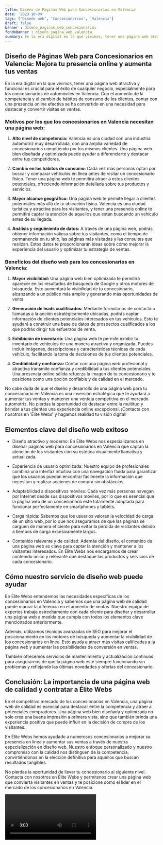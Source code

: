 ```yaml
---
title: Diseño de Páginas Web para Concesionarios en Valencia
date: '2023-10-04'
tags: ['Diseño web', 'Concesionarios', 'Valencia']
draft: false
banner : diseño_paginas_web_concesionarios
fondoBanner : diseño_pagina_web_valencia
summary: En la era digital en la que vivimos, tener una página web atractiva y funcional es crucial para el éxito de cualquier negocio, especialmente para los concesionarios de automóviles en Valencia. Con el aumento de la competencia y el cambio de hábitos de consumo de los clientes, contar con una presencia online efectiva se ha convertido en una necesidad para destacar y convertir visitas en ventas.
---
```


## Diseño de Páginas Web para Concesionarios en Valencia: Mejora tu presencia online y aumenta tus ventas

En la era digital en la que vivimos, tener una página web atractiva y funcional es crucial para el éxito de cualquier negocio, especialmente para los concesionarios de automóviles en Valencia. Con el aumento de la competencia y el cambio de hábitos de consumo de los clientes, contar con una presencia online efectiva se ha convertido en una necesidad para destacar y convertir visitas en ventas.

### Motivos por los que los concesionarios en Valencia necesitan una página web:

1. **Alto nivel de competencia:** Valencia es una ciudad con una industria automotriz muy desarrollada, con una amplia variedad de concesionarios compitiendo por los mismos clientes. Una página web bien diseñada y optimizada puede ayudar a diferenciarte y destacar entre tus competidores.

2. **Cambio en los hábitos de consumo:** Cada vez más personas optan por buscar y comparar vehículos en línea antes de visitar un concesionario físico. Tener una página web te permitirá atraer a estos clientes potenciales, ofreciendo información detallada sobre tus productos y servicios.

3. **Mayor alcance geográfico:** Una página web te permite llegar a clientes potenciales más allá de tu ubicación física. Valencia es una ciudad turística y atractiva para los visitantes, y tener una presencia online te permitirá captar la atención de aquellos que están buscando un vehículo antes de su llegada.

4. **Análisis y seguimiento de datos:** A través de una página web, podrás obtener información valiosa sobre tus visitantes, como el tiempo de permanencia en tu sitio, las páginas más visitadas y las consultas que realizan. Estos datos te proporcionarán ideas sobre cómo mejorar la experiencia del usuario y optimizar tu estrategia de ventas.

### Beneficios del diseño web para los concesionarios en Valencia:

1. **Mayor visibilidad:** Una página web bien optimizada te permitirá aparecer en los resultados de búsqueda de Google y otros motores de búsqueda. Esto aumentará la visibilidad de tu concesionario, alcanzando a un público más amplio y generando más oportunidades de venta.

2. **Generación de leads cualificados:** Mediante formularios de contacto o llamadas a la acción estratégicamente ubicadas, podrás captar información de clientes potenciales interesados en tus vehículos. Esto te ayudará a construir una base de datos de prospectos cualificados a los que podrás dirigir tus esfuerzos de venta.

3. **Exhibición de inventario:** Una página web te permite exhibir tu inventario de vehículos de una manera atractiva y organizada. Puedes incluir imágenes, descripciones y características técnicas de cada vehículo, facilitando la toma de decisiones de tus clientes potenciales.

4. **Credibilidad y confianza:** Contar con una página web profesional y atractiva transmite confianza y credibilidad a tus clientes potenciales. Una presencia online sólida refuerza la imagen de tu concesionario y te posiciona como una opción confiable y de calidad en el mercado.

No cabe duda de que el diseño y desarrollo de una página web para tu concesionario en Valencia es una inversión estratégica que te ayudará a aumentar tus ventas y mantener una ventaja competitiva en el mercado automotriz. No pierdas la oportunidad de destacar entre la multitud y brindar a tus clientes una experiencia online excepcional. ¡Contacta con nosotros en 'Élite Webs' y hagamos realidad tu visión digital!

<GifSeo />

<Cta />

## Elementos clave del diseño web exitoso

- Diseño atractivo y moderno: En Élite Webs nos especializamos en diseñar páginas web para concesionarios en Valencia que captan la atención de los visitantes con su estética visualmente llamativa y actualizada.

- Experiencia de usuario optimizada: Nuestro equipo de profesionales combina una interfaz intuitiva con una navegación fluida para garantizar que los usuarios puedan encontrar fácilmente la información que necesitan y realizar acciones de compra sin obstáculos.

- Adaptabilidad a dispositivos móviles: Cada vez más personas navegan por Internet desde sus dispositivos móviles, por lo que es esencial que la página web de un concesionario esté totalmente adaptada para funcionar perfectamente en smartphones y tablets.

- Carga rápida: Sabemos que los usuarios valoran la velocidad de carga de un sitio web, por lo que nos aseguramos de que las páginas se carguen de manera eficiente para evitar la pérdida de visitantes debido a tiempos de carga excesivamente largos.

- Contenido relevante y de calidad: Además del diseño, el contenido de una página web es clave para captar la atención y mantener a los visitantes interesados. En Élite Webs nos encargamos de crear contenido único y relevante que destaque los productos y servicios de cada concesionario.

## Cómo nuestro servicio de diseño web puede ayudar

En Élite Webs entendemos las necesidades específicas de los concesionarios en Valencia y sabemos que una página web de calidad puede marcar la diferencia en el aumento de ventas. Nuestro equipo de expertos trabaja estrechamente con cada cliente para diseñar y desarrollar una página web a medida que cumpla con todos los elementos clave mencionados anteriormente.

Además, utilizamos técnicas avanzadas de SEO para mejorar el posicionamiento en los motores de búsqueda y aumentar la visibilidad de los concesionarios en línea. Esto ayuda a atraer más visitas calificadas a la página web y aumentar las posibilidades de conversión en ventas.

También ofrecemos servicios de mantenimiento y actualización continuos para asegurarnos de que la página web esté siempre funcionando sin problemas y reflejando las últimas novedades y ofertas del concesionario.

## Conclusión: La importancia de una página web de calidad y contratar a Élite Webs

En el competitivo mercado de los concesionarios en Valencia, una página web de calidad es esencial para destacar entre la competencia y atraer a potenciales compradores. Una página web bien diseñada y optimizada no solo crea una buena impresión a primera vista, sino que también brinda una experiencia positiva que puede influir en la decisión de compra de los visitantes.

En Élite Webs hemos ayudado a numerosos concesionarios a mejorar su presencia en línea y aumentar sus ventas a través de nuestra especialización en diseño web. Nuestro enfoque personalizado y nuestro compromiso con la calidad nos distinguen de la competencia, convirtiéndonos en la elección definitiva para aquellos que buscan resultados tangibles.

No pierdas la oportunidad de llevar tu concesionario al siguiente nivel. Contacta con nosotros en Élite Webs y permítenos crear una página web que convierta visitantes en ventas y te posicione como el líder en el mercado de los concesionarios en Valencia.

<Video />

<CtaBot job='Concesionarios' city='Valencia'/>

<Gmaps query='Valencia+españa+maps' />